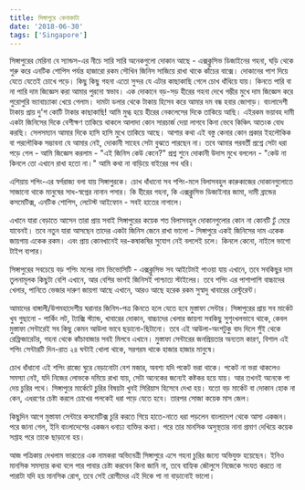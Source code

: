 ```yaml
---
title: সিঙ্গাপুরে কেনাকাটা
date: '2018-06-30'
tags: ['Singapore']
---
```

 
সিঙ্গাপুরের মেরিনা বে স্যান্ডস-এর নীচে সারি সারি অনেকগুলো দোকান আছে - এক্সক্লুসিভ ডিজাইনের গহনা, ঘড়ি থেকে শুরু করে এনটিক শোপিস পর্যন্ত হাজারো রকম সৌখিন জিনিস সাজিয়ে রাখা থাকে কাঁচের বাক্সে। দোকানের পাশ দিয়ে যেতে যেতেই চোখে পড়ে। কিছু কিছু গহনা এতো সুন্দর যে এটার কাছাকাছি গেলে চোখ ধাঁধিয়ে যায়। কিনতে পারি বা না পারি দাম জিজ্ঞেস করা আমার পুরনো স্বভাব। এক দোকানে বড়-সড় হীরের গহনা দেখে গম্ভীর মুখে দাম জিজ্ঞেস করে পুরোপুরি ভ্যাবাচ্যাকা খেয়ে গেলাম। দামটা ডলার থেকে টাকায় হিসেব করে আমার দম বন্ধ হবার জোগাড়। বাংলাদেশী টাকায় প্রায় দু'শ কোটি টাকার কাছাকাছি! আমি মুগ্ধ হয়ে হীরের নেকলেসের দিকে তাকিয়ে আছি। এইরকম ভয়াবহ দামী একটা জিনিসের দিকে বেশীক্ষণ তাকিয়ে থাকলে আলাদা কোন সারচার্জ দেয়া লাগবে কিনা ভেবে কিঞ্চিৎ আতংক বোধ করছি। সেলসম্যান আমার দিকে হাসি হাসি মুখে তাকিয়ে আছে। আশার কথা এই বস্তু কেনার কোন প্রকার ইহলৌকিক বা পরলৌকিক সম্ভাবনা যে আমার নেই, দোকানী সাহেব সেটা বুঝতে পারছেন না। তবে আমার পরবর্তী প্রশ্নে সেটা ধরা পড়ে গেল - আমি জিজ্ঞেস করলাম - "এই জিনিস কেউ কেনে?" প্রশ্ন শুনে দোকানী উদাস মুখে বললেন - "কেউ না কিনলে তো এখানে রাখা হতো না।" আমি কথা না বাড়িয়ে বাইরের পথ ধরি।

 

এশিয়ায় শপিং-এর স্বর্গরাজ্য বলা যায় সিঙ্গাপুরকে। চোখ ধাঁধানো সব শপিং-মলে বিলাসবহুল কারুকাজের দোকানগুলোতে সাজানো থাকে মানুষের সাধ-স্বপ্নের নানান পসার। কি হীরের গহনা, কি এক্সক্লুসিভ ডিজাইনার জামা, দামী ব্রান্ডের কসমেটিক্স, এনটিক শোপিস, লেটেস্ট আইফোন - সবই হাতের নাগালে।

 

এখানে যারা বেড়াতে আসেন তারা প্রায় সবাই সিঙ্গাপুরের কয়েক শত বিলাসবহুল দোকানগুলোর কোন না কোনটি ঢুঁ মেরে যাবেনই। তবে নতুন যারা আসছেন তাদের একটা জিনিস জেনে রাখা ভালো - সিঙ্গাপুরে একই জিনিসের দাম একেক জায়গায় একেক রকম। এবং প্রায় কোনখানেই দর-কষাকষির সুযোগ নেই বললেই চলে। কিনলে কেনো, নাইলে ভাগো টাইপ ব্যপার।

 

সিঙ্গাপুরের সবচেয়ে বড় শপিং মলের নাম ভিভোসিটি - এক্সক্লুসিভ সব আইটেমই পাওয়া যায় এখানে, তবে সবকিছুর দাম তুলনামূলক কিছুটা বেশি এখানে, আর বেশির ভাগই জিনিসই পাশ্চাত্য স্টাইলের। তবে শপিং এর পাশাপাশি বাচ্চাদের খেলার, পানিতে ভেজার দারুণ জায়গা আছে এখানে, আরও আছে হরেক রকম সুস্বাদু খাবারের রেস্টুরেন্ট।

 

আমাদের বাঙ্গালী/উপমহাদেশীয় ঘরানার জিনিস-পত্র কিনতে হলে যেতে হবে মুস্তাফা সেন্টার। সিঙ্গাপুরের প্রায় সব মার্কেট খুব গুছানো - পার্কিং লট, ট্যাক্সি স্ট্যান্ড, খাবারের দোকান, বাচ্চাদের খেলার জায়গা সবকিছু সুশৃংখলভাবে থাকে, কেবল মুস্তাফা সেন্টারেই সব কিছু কেমন আউলা ভাবে ছড়ানো-ছিটানো। তবে এই আউলা-অংশটুকু বাদ দিলে সুঁই থেকে রেফ্রিজারেটর, গহনা থেকে কাঁচাবাজার সবই মিলবে এখানে। মুস্তাফা সেন্টারের জনপ্রিয়তার অন্যতম কারণ, বিশাল এই শপিং সেন্টারটি দিন-রাত ২৪ ঘন্টাই খোলা থাকে, সরগরম থাকে হাজার হাজার মানুষে।

 

চোখ ধাঁধানো এই শপিং রাজ্যে ঘুরে বেড়ানোটা বেশ মজার, অবশ্য যদি পকেট ভরা থাকে। পকেট না ভরা থাকলেও সমস্যা নেই, যদি নিজের লোভকে দমিয়ে রাখা যায়, সেটা অনেকের জন্যেই কষ্টকর হয়ে যায়। আর তখনই অনেকে পা দেয় চুরির পথে। সিঙ্গাপুরে মার্কেটে চুরির বিষয়টা খুবই সিরিয়াস হিসেবে দেখা হয়। যতো বড় মার্কেট বা দোকান হোক না কেন, এধরণের চেষ্টা করলে চোখের পলকেই ধরা পড়ে যেতে হবে। তারপর সোজা কয়েক মাস জেল।

 

কিছুদিন আগে মুস্তাফা সেন্টারে কসমেটিক্স চুরি করতে গিয়ে হাতে-নাতে ধরা পড়লেন বাংলাদেশ থেকে আসা একজন। পরে জানা গেল, ইনি বাংলাদেশের একজন ধনাঢ্য ব্যক্তির কন্যা। পরে তার মানসিক অসুস্থতার নানা প্রমাণ দেখিয়ে কয়েক সপ্তাহ পরে তাকে ছাড়ানো হয়।

 

আজ পত্রিকায় দেখলাম ভারতের এক নামকরা অভিনেত্রী সিঙ্গাপুরে এসে গহনা চুরির জন্যে অভিযুক্ত হয়েছেন। ইনিও মানসিক সমস্যার কথা বলে পার পাবার চেষ্টা করবেন কিনা জানি না, তবে বাহ্যিক জৌলুসে নিজেকে সংযত করতে না পারাটা যদি হয় মানসিক রোগ, তবে সেই রোগীদের এই দিকে পা না বাড়ানোই ভালো।

